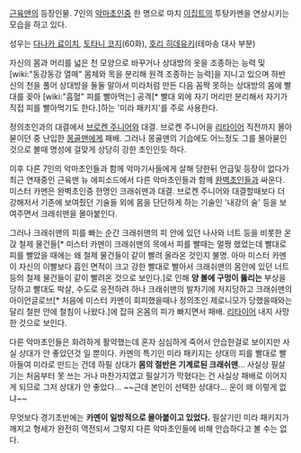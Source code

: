 [[근육맨]]의 등장인물. 7인의 [[악마초인]]중 한 명으로 마치 [[이집트]]의 투탕카멘을 연상시키는 모습을 하고 있다.

성우는 [[다나카 료이치]], [[토타니 코지]](60화), [[호리 히데유키]](테마송 대사 부분)

자신의 몸과 머리를 넓은 천 모양으로 바꾸거나 상대방의 옷을 조종하는 능력 및 [wiki:"동강동강 열매" 몸체와 목을 분리해 원격 조종하는 능력]을 지니고 있으며 하반신의 천을 풀어 상대방을 둘둘 말아서 미라처럼 만든 다음 꼼짝 못하는 상대방의 몸에 빨대를 꽂아 [wiki:"흡혈" 피를 빨아먹는] 공격[* 빨대 외에 자기 머리만 분리해서 자기가 직접 피를 빨아먹기도 한다.]하는 '미라 패키지'를 주로 사용한다.

정의초인과의 대결에서 [[브로켄 주니어]]와 대결. 브로켄 주니어을 [[리타이어]] 직전까지 몰아 붇이던 중 난입한 [[몽골맨]]에게 패배. 그러나 몽골맨의 기습에도 어느정도 그를 몰아붇인 것으로 볼때 명성에 걸맞게 상당히 강한 초인인듯 하다.

이후 다른 7인의 악마초인들과 함께 악마기사들에게 살해 당한뒤 언급및 등장이 없다가 최근 연재중인 근육맨 뉴 에피소드에서 다른 악마초인들과 함께 [[완벽초인]]들과 싸운다. 미스터 카멘은 완벽초인중 한명인 크래쉬맨과 대결. 브로켄 주니어와 대결할때보다 더 강해저서 기존에 보여줬던 기술들 외에 몸을 단단하게 하는 기술인 '내강의 술' 등을 보여주면서 크래쉬맨을 몰아붙인다. 

그러나 크래쉬맨의 피를 빠는 순간 크래쉬맨의 피 안에 있던 나사와 너트 등을 비롯한 온갅 철제 물건들[* 미스터 카멘이 크래쉬맨의 목에서 피를 빨때는 멀쩡 했었는데 빨대로 피를 빨았을 때에는 왜 철제 물건들이 같이 빨려 올라온 것인지 불명. 아마 미스터 카멘이 자신의 이빨보다 흡인 면적이 크고 강한 빨대로 빨아서 크래쉬맨의 몸안에 있던 너트 등의 철제 물건들이 같이 빨려온 것으로 보인다.]로 인해 '''양 볼에 구멍이 뚫리는''' 부상을 당하고 빨대도 박살, 수도로 응전하려 하나 크래쉬맨의 발차기에 저지당하고 크래쉬맨의 아이언글로브[* 처음에 미스터 카멘이 회피했을때나 정의초인 제로니모가 당했을때와는 달리 철판 안에 철침이 나왔다.]에 잡혀 온몸의 피가 빠지면서 패배. [[리타이어]] 내지 사망한 것으로 보인다.

다른 악마초인들은 화려하게 활약했는데 혼자 심심하게 죽어서 안습한걸로 보이지만 사실 상대가 안 좋았던것 일 뿐이다. 카멘의 특기인 미라 패키지는 상대의 피를 빨대로 빨아들여 미라로 만드는 건데 하필 상대가 '''몸의 절반은 기계로된 크래쉬맨'''... 사실상 필살기는 처음부터 못 쓰는 거나 마찬가지였고 필살기가 막혔다는 건 사실상 패배로 이어지게 되므로 그저 상대가 안 좋았다... ~~근데 본인이 선택한 상대다... 운이 왜 이렇게 없냐~~

무엇보다 경기초반에는 '''카멘이 일방적으로 몰아붙이고 있었다.''' 필살기인 미라 패키지가 깨지고 형세가 완전히 역전되서 그렇지 다른 악마초인들에 비해 안습하다고 볼 수는 없다.
